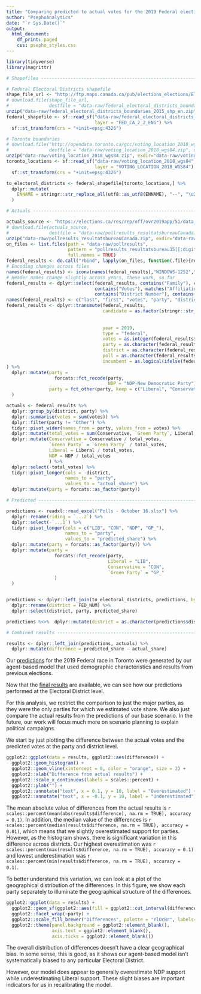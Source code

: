 ```yaml
---
title: "Comparing predicted to actual votes for the 2019 Federal election"
author: "PsephoAnalytics"
date: "`r Sys.Date()`"
output:
  html_document:
    df_print: paged
    css: psepho_styles.css
---
```


```r
library(tidyverse)
library(magrittr)

# Shapefiles --------------------------------------------------------------

# Federal Electoral Districts shapefile
shape_file_url <- "http://ftp.maps.canada.ca/pub/elections_elections/Electoral-districts_Circonscription-electorale/federal_electoral_districts_boundaries_2015/federal_electoral_districts_boundaries_2015_shp_en.zip"
# download.file(shape_file_url,
#               destfile = "data-raw/federal_electoral_districts_boundaries_2015_shp_en.zip", quiet = TRUE)
unzip("data-raw/federal_electoral_districts_boundaries_2015_shp_en.zip", exdir="data-raw/federal_electoral_districts_boundaries_2015_shp_en")
federal_shapefile <- sf::read_sf("data-raw/federal_electoral_districts_boundaries_2015_shp_en",
                                 layer = "FED_CA_2_2_ENG") %>%
  sf::st_transform(crs = "+init=epsg:4326")

# Toronto boundaries
# download.file("http://opendata.toronto.ca/gcc/voting_location_2018_wgs84.zip",
#               destfile = "data-raw/voting_location_2018_wgs84.zip", quiet = TRUE)
unzip("data-raw/voting_location_2018_wgs84.zip", exdir="data-raw/voting_location_2018_wgs84")
toronto_locations <- sf::read_sf("data-raw/voting_location_2018_wgs84",
                                 layer = "VOTING_LOCATION_2018_WGS84") %>%
  sf::st_transform(crs = "+init=epsg:4326")

to_electoral_districts <- federal_shapefile[toronto_locations,] %>% 
  dplyr::mutate(
    ENNAME = stringr::str_replace_all(utf8::as_utf8(ENNAME), "--", "\u2013")
  )

# Actuals --------------------------------------------------------------

actuals_source <- "https://elections.ca/res/rep/off/ovr2019app/51/data_donnees/pollresults_resultatsbureauCanada.zip"
# download.file(actuals_source,
#               destfile = "data-raw/pollresults_resultatsbureauCanada.zip", quiet = TRUE)
unzip("data-raw/pollresults_resultatsbureauCanada.zip", exdir="data-raw/pollresults")
on_files <- list.files(path = "data-raw/pollresults",
                       pattern = "pollresults_resultatsbureau35[[:digit:]]{3}.csv",
                       full.names = TRUE)
federal_results <- do.call("rbind", lapply(on_files, function(.file){readr::read_csv(.file)}))
# Encoding changes across files
names(federal_results) <- iconv(names(federal_results),"WINDOWS-1252","UTF-8")
# Header names change slightly across years, these work, so far
federal_results <- dplyr::select(federal_results, contains("Family"), contains("First"),
                                 contains("Votes"), matches("Affiliation.*English"),
                                 contains("District Number"), contains("Polling Station Number"), contains("Incumbent"))
names(federal_results) <- c("last", "first", "votes", "party", "district", "poll", "incumbent")
federal_results <- dplyr::transmute(federal_results,
                                    candidate = as.factor(stringr::str_c(federal_results$last,
                                                                         federal_results$first ,
                                                                         sep = " ")),
                                    year = 2019,
                                    type = "federal",
                                    votes = as.integer(federal_results$votes),
                                    party = as.character(federal_results$party),
                                    district = as.character(federal_results$district),
                                    poll = as.character(federal_results$poll),
                                    incumbent = as.logical(ifelse(federal_results$incumbent == "Y", 1, 0))
) %>% 
  dplyr::mutate(party = 
                  forcats::fct_recode(party,
                                      NDP = "NDP-New Democratic Party"),
                party = fct_other(party, keep = c("Liberal", "Conservative", "NDP", "Green Party"))
  )

actuals <- federal_results %>% 
  dplyr::group_by(district, party) %>% 
  dplyr::summarise(votes = sum(votes)) %>% 
  dplyr::filter(party != "Other") %>% 
  tidyr::pivot_wider(names_from = party, values_from = votes) %>% 
  dplyr::mutate(total_votes = sum(Conservative, `Green Party`, Liberal, NDP)) %>% 
  dplyr::mutate(Conservative = Conservative / total_votes,
                `Green Party` = `Green Party` / total_votes,
                Liberal = Liberal / total_votes,
                NDP = NDP / total_votes
                ) %>% 
  dplyr::select(-total_votes) %>% 
  tidyr::pivot_longer(cols = -district, 
                      names_to = "party",
                      values_to = "actual_share") %>% 
  dplyr::mutate(party = forcats::as_factor(party))

# Predicted --------------------------------------------------------------

predictions <- readxl::read_excel("Polls - October 16.xlsx") %>% 
  dplyr::rename(riding = `...2`) %>% 
  dplyr::select(-`...1`) %>% 
  tidyr::pivot_longer(cols = c("LIB", "CON", "NDP", "GP_"), 
                      names_to = "party", 
                      values_to = "predicted_share") %>% 
  dplyr::mutate(party = forcats::as_factor(party)) %>% 
  dplyr::mutate(party = 
                  forcats::fct_recode(party,
                                      Liberal = "LIB",
                                      Conservative = "CON",
                                      `Green Party` = "GP_"
                  )
  )


predictions <- dplyr::left_join(to_electoral_districts, predictions, by = c("ENNAME" = "riding")) %>%
  dplyr::rename(district = FED_NUM) %>% 
  dplyr::select(district, party, predicted_share)

predictions %<>%  dplyr::mutate(district = as.character(predictions$district))

# Combined results --------------------------------------------------------------

results <- dplyr::left_join(predictions, actuals) %>% 
  dplyr::mutate(difference = predicted_share - actual_share)

```


Our [predictions](http://www.psephoanalytics.ca/2019/10/using-our-agent-based-model-to-scenario.html) for the 2019 Federal race in Toronto were generated by our agent-based model that used demographic characteristics and results from previous elections.

Now that the [final results](https://elections.ca/content.aspx?section=ele&document=index&dir=pas/43ge&lang=e) are available, we can see how our predictions performed at the Electoral District level.

For this analysis, we restrict the comparison to just the major parties, as they were the only parties for which we estimated vote share. We also just compare the actual results from the predictions of our base scenario. In the future, our work will focus much more on scenario planning to explain political campaigns. 

We start by just plotting the difference between the actual votes and the predicted votes at the party and district level.

```r
ggplot2::ggplot(data = results, ggplot2::aes(difference)) +
  ggplot2::geom_histogram() +
  ggplot2::geom_vline(xintercept = 0, color = "orange", size = 2) +
  ggplot2::xlab("Difference from actual results") +
  ggplot2::scale_x_continuous(labels = scales::percent) +
  ggplot2::ylab("") +
  ggplot2::annotate("text", x = 0.1, y = 10, label = "Overestimated") +
  ggplot2::annotate("text", x = -0.1, y = 10, label = "Underestimated")
```

The mean absolute value of differences from the actual results is `r scales::percent(mean(abs(results$difference), na.rm = TRUE), accuracy = 0.1)`. In addition, the median value of the differences is `r scales::percent(median(results$difference, na.rm = TRUE), accuracy = 0.01)`, which means that we slightly overestimated support for parties. However, as the histogram shows, there is significant variation in this difference across districts. Our highest overestimation was `r scales::percent(max(results$difference, na.rm = TRUE), accuracy = 0.1)` and lowest underestimation was `r scales::percent(min(results$difference, na.rm = TRUE), accuracy = 0.1)`.

To better understand this variation, we can look at a plot of the geographical distribution of the differences. In this figure, we show each party separately to illuminate the geographical structure of the differences.

```r
ggplot2::ggplot(data = results) +
  ggplot2::geom_sf(ggplot2::aes(fill = ggplot2::cut_interval(difference, 5))) +
  ggplot2::facet_wrap(~party) +
  ggplot2::scale_fill_brewer("Differences", palette = "YlOrBr", labels=c("Underestimate", "", "", "", "Overestimate")) +
  ggplot2::theme(panel.background = ggplot2::element_blank(),
                 axis.text = ggplot2::element_blank(),
                 axis.ticks = ggplot2::element_blank())
```

The overall distribution of differences doesn't have a clear geographical bias. In some sense, this is good, as it shows our agent-based model isn't systematically biased to any particular Electoral District. 

However, our model does appear to generally overestimate NDP support while underestimating Liberal support. These slight biases are important indicators for us in recalibrating the model.